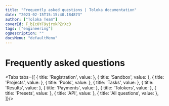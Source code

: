 ```yaml
---
title: "Frequently asked questions | Toloka documentation"
date: "2023-02-15T15:15:40.184873"
author: ["Toloka Team"]
coverId: F_bIcOYF9yjrxkPZrXc3
tags: ["engineering"]
ogDescription: ""
docsMenu: "defaultMenu"
---
```



# Frequently asked questions

<Tabs tabs={[
  { title: 'Registration', value: <IndexList1/> },
  { title: 'Sandbox', value: <IndexList2/> },
  { title: 'Projects', value: <IndexList3/> },
  { title: 'Pools', value: <IndexList4/> },
  { title: 'Tasks', value: <IndexList5/> },
  { title: 'Results', value: <IndexList6/> },
  { title: 'Payments', value: <IndexList7/> },
  { title: 'Tolokers', value: <IndexList8/> },
  { title: 'Presets', value: <IndexList9/> },
  { title: 'API', value: <IndexList10/> },
  { title: 'All questions', value: <IndexList11/> },
]}/>

<ContactGuideSupport/>
